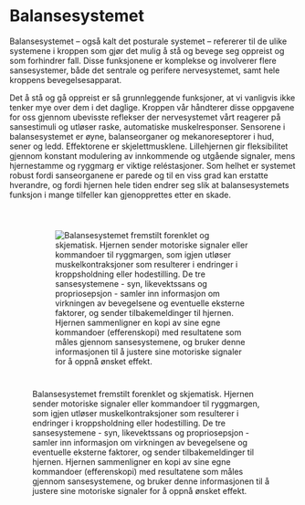 # Balansesystemet {#sec-balansesystemet}

Balansesystemet -- også kalt det posturale systemet -- refererer til de ulike systemene i kroppen som gjør det mulig å stå og bevege seg oppreist og som forhindrer fall. Disse funksjonene er komplekse og involverer flere sansesystemer, både det sentrale og perifere nervesystemet, samt hele kroppens bevegelsesapparat.

Det å stå og gå oppreist er så grunnleggende funksjoner, at vi vanligvis ikke tenker mye over dem i det daglige. Kroppen vår håndterer disse oppgavene for oss gjennom ubevisste reflekser der nervesystemet vårt reagerer på sansestimuli og utløser raske, automatiske muskelresponser. Sensorene i balansesystemet er øyne, balanseorganer og mekanoreseptorer i hud, sener og ledd. Effektorene er skjelettmusklene. Lillehjernen gir fleksibilitet gjennom konstant modulering av innkommende og utgående signaler, mens hjernestamme og ryggmarg er viktige reléstasjoner. Som helhet er systemet robust fordi sanseorganene er parede og til en viss grad kan erstatte hverandre, og fordi hjernen hele tiden endrer seg slik at balansesystemets funksjon i mange tilfeller kan gjenopprettes etter en skade.

![Balansesystemet fremstilt forenklet og skjematisk. Hjernen sender motoriske signaler eller kommandoer til ryggmargen, som igjen utløser muskelkontraksjoner som resulterer i endringer i kroppsholdning eller hodestilling. De tre sansesystemene - syn, likevektssans og propriosepsjon - samler inn informasjon om virkningen av bevegelsene og eventuelle eksterne faktorer, og sender tilbakemeldinger til hjernen. Hjernen sammenligner en kopi av sine egne kommandoer (efferenskopi) med resultatene som måles gjennom sansesystemene, og bruker denne informasjonen til å justere sine motoriske signaler for å oppnå ønsket effekt.](images/balansesystemet.png){style="padding:40px;"}

